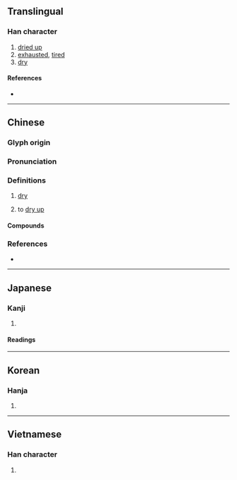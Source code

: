 {{also|凅}}
{{character info/new}}
==Translingual==

===Han character===
{{Han char|rn=85|rad=水|as=08|sn=11|four=36100|canj=EWJR|ids=⿰氵固}}

# [[dried up]]
# [[exhausted]], [[tired]]
# [[dry]]

====References====
* {{Han ref|kx=0628.190|dkj=17601|dj=1030.100|hdz=31650.020|uh=6DB8|ud=28088|bh=B255|bd=45653}}

----

==Chinese==
{{zh-forms|alt=𤃯:historical variant}}

===Glyph origin===
{{Han etym}}

===Pronunciation===
{{zh-pron
|m=hé
|m-s=
|c=kok3,hok6
|c-t=
|g=
|h=pfs=
|j=
|md=
|mn=khok
|mn-t=hoh8/hag4/ko2
|mn-t_note=ko2 - vernacular (俗)
|w=
|x=
|mc=y
|oc=y
|cat=a
}}

===Definitions===
{{zh-hanzi}}

# {{lb|zh|of bodies of water}} [[dry]]
# {{lb|zh|of bodies of water}} to [[dry up]]

====Compounds====
{{zh-der|乾涸|枯涸|枯魚涸轍|河涸海乾|涸乾|涸漁|涸澤而漁|涸轍之枯|涸轍之魚|涸轍之鮒|涸轍枯魚|涸轍窮魚|涸轍窮鱗|涸陰|涸鮒|涸鱗濡沫|濡沫涸轍}}

===References===
* {{R:yue:Hanzi}}

----

==Japanese==

===Kanji===
{{ja-kanji|grade=|rs=水08}}

# {{rfdef|ja|sort=水08}}

====Readings====
{{ja-readings
|goon=がく
|kanon=かく
|kanyoon=こ
|kun=か-れる, か-らす, こお-る
}}

----

==Korean==

===Hanja===
{{ko-hanja|hangeul=[[후]], [[학]]|eumhun=|rv=hu, hak|mr=hu, hak|y=hwu, hak}}

# {{rfdef|ko|sort=水08}}

----

==Vietnamese==

===Han character===
{{vi-hantu|rs=水08|hạt}}

# {{rfdef|vi|sort=水08}}
